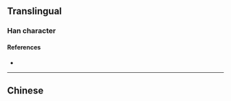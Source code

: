 {{also|煒}}
{{character info/new}}
==Translingual==

===Han character===
{{Han char|rn=86|rad=火|as=04|sn=8|four=|canj=FQS|ids=⿰火韦}}

====References====
* {{Han ref|kx=0668.031|hdz=32191.040|uh=709C|ud=28828}}

----

==Chinese==
{{zh-see|煒}}